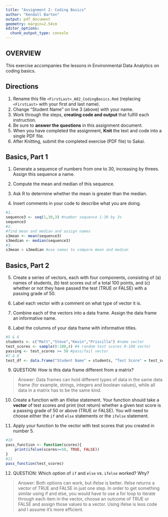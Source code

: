 ```yaml
---
title: "Assignment 2: Coding Basics"
author: "Kendall Barton"
output: pdf_document
geometry: margin=2.54cm
editor_options: 
  chunk_output_type: console
---
```


## OVERVIEW

This exercise accompanies the lessons in Environmental Data Analytics on coding basics.

## Directions

1.  Rename this file `<FirstLast>_A02_CodingBasics.Rmd` (replacing `<FirstLast>` with your first and last name).
2.  Change "Student Name" on line 3 (above) with your name.
3.  Work through the steps, **creating code and output** that fulfill each instruction.
4.  Be sure to **answer the questions** in this assignment document.
5.  When you have completed the assignment, **Knit** the text and code into a single PDF file.
6.  After Knitting, submit the completed exercise (PDF file) to Sakai.

## Basics, Part 1

1.  Generate a sequence of numbers from one to 30, increasing by threes. Assign this sequence a name.

2.  Compute the mean and median of this sequence.

3.  Ask R to determine whether the mean is greater than the median.

4.  Insert comments in your code to describe what you are doing.

```r
#1.
sequence3 <- seq(1,30,3) #number sequence 1-30 by 3s
sequence3
#2. 
#find mean and median and assign names
s3mean <- mean(sequence3)
s3median <- median(sequence3)
#3. 
s3mean > s3median #use names to compare mean and median
```

## Basics, Part 2

5.  Create a series of vectors, each with four components, consisting of (a) names of students, (b) test scores out of a total 100 points, and (c) whether or not they have passed the test (TRUE or FALSE) with a passing grade of 50.

6.  Label each vector with a comment on what type of vector it is.

7.  Combine each of the vectors into a data frame. Assign the data frame an informative name.

8.  Label the columns of your data frame with informative titles.

```r
#5 & 6
students <- c("Matt","Steve","Kevin","Priscilla") #name vector
test_scores <- sample(0:100,4) #4 random test scores 0-100 vector
passing <- test_scores >= 50 #pass/fail vector
#7 & 8 
test_df <- data.frame("Student Name" = students, "Test Score" = test_scores, "Pass/Fail" = passing)
```

9.  QUESTION: How is this data frame different from a matrix?

> Answer: Data frames can hold different types of data in the same data frame (for example, strings, integers and boolean values), while all data in a matrix has to be the same kind.

10. Create a function with an if/else statement. Your function should take a **vector** of test scores and print (not return) whether a given test score is a passing grade of 50 or above (TRUE or FALSE). You will need to choose either the `if` and `else` statements or the `ifelse` statement. 

11. Apply your function to the vector with test scores that you created in number 5.

```r
#10
pass_function <- function(scores){
    print(ifelse(scores>=50, TRUE, FALSE))
}
#11
pass_function(test_scores)
```

12. QUESTION: Which option of `if` and `else` vs. `ifelse` worked? Why?

> Answer: Both options can work, but ifelse is better. ifelse returns a vector of TRUE and FALSE in just one step. In order to get something similar using if and else, you would have to use a for loop to iterate through each item in the vector, choose an outcome of TRUE or FALSE and assign those values to a vector. Using ifelse is less code and I assume it's more efficient.
